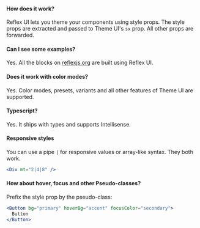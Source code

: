 <Div>

#### How does it work?

Reflex UI lets you theme your components using style props. The style props are extracted and passed to Theme UI's `sx` prop.
All other props are forwarded.

#### Can I see some examples?

Yes. All the blocks on [reflexjs.org](https://reflexjs.org/library/blocks) are built using Reflex UI.

#### Does it work with color modes?

Yes. Color modes, presets, variants and all other features of Theme UI are supported.

#### Typescript?

Yes. It ships with types and supports Intellisense.

</Div>

<Div>

#### Responsive styles

You can use a pipe `|` for responsive values or array-like syntax. They both work.

```jsx
<Div mt="2|4|8" />
```

#### How about hover, focus and other Pseudo-classes?

Prefix the style prop by the pseudo-class:

```jsx
<Button bg="primary" hoverBg="accent" focusColor="secondary">
  Button
</Button>
```

</Div>

